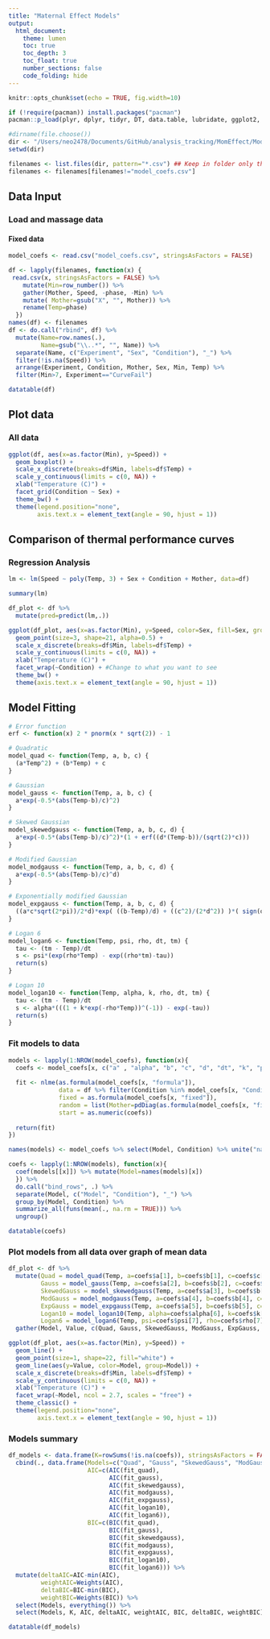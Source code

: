 ```yaml
---
title: "Maternal Effect Models"
output: 
  html_document:
    theme: lumen
    toc: true
    toc_depth: 3
    toc_float: true
    number_sections: false
    code_folding: hide
---
```


```r
knitr::opts_chunk$set(echo = TRUE, fig.width=10)

if (!require(pacman)) install.packages("pacman")
pacman::p_load(plyr, dplyr, tidyr, DT, data.table, lubridate, ggplot2, plotly, nlme, MuMIn, pbapply)

#dirname(file.choose())
dir <- "/Users/neo2478/Documents/GitHub/analysis_tracking/MomEffect/Modelling"
setwd(dir)

filenames <- list.files(dir, pattern="*.csv") ## Keep in folder only the .csv files that are of interest
filenames <- filenames[filenames!="model_coefs.csv"]
```

## Data Input

### Load and massage data

#### Fixed data

```r
model_coefs <- read.csv("model_coefs.csv", stringsAsFactors = FALSE)

df <- lapply(filenames, function(x) {
 read.csv(x, stringsAsFactors = FALSE) %>%
    mutate(Min=row_number()) %>%
    gather(Mother, Speed, -phase, -Min) %>%
    mutate( Mother=gsub("X", "", Mother)) %>%
    rename(Temp=phase)
  })
names(df) <- filenames
df <- do.call("rbind", df) %>%
  mutate(Name=row.names(.),
         Name=gsub("\\..*", "", Name)) %>%
  separate(Name, c("Experiment", "Sex", "Condition"), "_") %>%
  filter(!is.na(Speed)) %>%
  arrange(Experiment, Condition, Mother, Sex, Min, Temp) %>%
  filter(Min>7, Experiment=="CurveFail")

datatable(df)
```

## Plot data

### All data
```r
ggplot(df, aes(x=as.factor(Min), y=Speed)) +
  geom_boxplot() +
  scale_x_discrete(breaks=df$Min, labels=df$Temp) +
  scale_y_continuous(limits = c(0, NA)) +
  xlab("Temperature (C)") +
  facet_grid(Condition ~ Sex) +
  theme_bw() +
  theme(legend.position="none",
        axis.text.x = element_text(angle = 90, hjust = 1))
```

## Comparison of thermal performance curves

### Regression Analysis

```r
lm <- lm(Speed ~ poly(Temp, 3) + Sex + Condition + Mother, data=df)

summary(lm)

df_plot <- df %>%
  mutate(pred=predict(lm,.))

ggplot(df_plot, aes(x=as.factor(Min), y=Speed, color=Sex, fill=Sex, group=1)) + #Change to what you want to see
  geom_point(size=3, shape=21, alpha=0.5) +
  scale_x_discrete(breaks=df$Min, labels=df$Temp) +
  scale_y_continuous(limits = c(0, NA)) +
  xlab("Temperature (C)") +
  facet_wrap(~Condition) + #Change to what you want to see
  theme_bw() +
  theme(axis.text.x = element_text(angle = 90, hjust = 1))
```

## Model Fitting

```r
# Error function
erf <- function(x) 2 * pnorm(x * sqrt(2)) - 1

# Quadratic
model_quad <- function(Temp, a, b, c) {
  (a*Temp^2) + (b*Temp) + c
}

# Gaussian
model_gauss <- function(Temp, a, b, c) {
  a*exp(-0.5*(abs(Temp-b)/c)^2)
}

# Skewed Gaussian
model_skewedgauss <- function(Temp, a, b, c, d) {
  a*exp(-0.5*(abs(Temp-b)/c)^2)*(1 + erf((d*(Temp-b))/(sqrt(2)*c)))
}

# Modified Gaussian
model_modgauss <- function(Temp, a, b, c, d) {
  a*exp(-0.5*(abs(Temp-b)/c)^d)
}

# Exponentially modified Gaussian
model_expgauss <- function(Temp, a, b, c, d) {
  ((a*c*sqrt(2*pi))/2*d)*exp( ((b-Temp)/d) + ((c^2)/(2*d^2)) )*( sign(d) - erf( ((b-Temp)/sqrt(2*c)) + (c/sqrt(2*d)) ) )
}

# Logan 6
model_logan6 <- function(Temp, psi, rho, dt, tm) {
  tau <- (tm - Temp)/dt
  s <- psi*(exp(rho*Temp) - exp((rho*tm)-tau))
  return(s)
}

# Logan 10
model_logan10 <- function(Temp, alpha, k, rho, dt, tm) {
  tau <- (tm - Temp)/dt
  s <- alpha*(((1 + k*exp(-rho*Temp))^(-1)) - exp(-tau))
  return(s)
}
```

### Fit models to data

```r
models <- lapply(1:NROW(model_coefs), function(x){
  coefs <- model_coefs[x, c("a" , "alpha", "b", "c", "d", "dt", "k", "psi", "rho", "tm")] %>% .[, !is.na(.)]
  
  fit <- nlme(as.formula(model_coefs[x, "formula"]),
              data = df %>% filter(Condition %in% model_coefs[x, "Condition"]),
              fixed = as.formula(model_coefs[x, "fixed"]),
              random = list(Mother=pdDiag(as.formula(model_coefs[x, "fixed"]))),
              start = as.numeric(coefs))
  
  return(fit)
})

names(models) <- model_coefs %>% select(Model, Condition) %>% unite("name", c("Model", "Condition")) %>% .$name

coefs <- lapply(1:NROW(models), function(x){
  coef(models[[x]]) %>% mutate(Model=names(models)[x])
  }) %>%
  do.call("bind_rows", .) %>%
  separate(Model, c("Model", "Condition"), "_") %>%
  group_by(Model, Condition) %>%
  summarize_all(funs(mean(., na.rm = TRUE))) %>%
  ungroup()

datatable(coefs)
```


### Plot models from all data over graph of mean data

```r
df_plot <- df %>%
  mutate(Quad = model_quad(Temp, a=coefs$a[1], b=coefs$b[1], c=coefs$c[1]),
         Gauss = model_gauss(Temp, a=coefs$a[2], b=coefs$b[2], c=coefs$c[2]),
         SkewedGauss = model_skewedgauss(Temp, a=coefs$a[3], b=coefs$b[3], c=coefs$c[3], d=coefs$d[3]),
         ModGauss = model_modgauss(Temp, a=coefs$a[4], b=coefs$b[4], c=coefs$c[4], d=coefs$d[4]),
         ExpGauss = model_expgauss(Temp, a=coefs$a[5], b=coefs$b[5], c=coefs$c[5], d=coefs$d[5]),
         Logan10 = model_logan10(Temp, alpha=coefs$alpha[6], k=coefs$k[6], rho=coefs$rho[6], dt=coefs$dt[6], tm=coefs$tm[6]),
         Logan6 = model_logan6(Temp, psi=coefs$psi[7], rho=coefs$rho[7], dt=coefs$dt[7], tm=coefs$tm[7])) %>%
  gather(Model, Value, c(Quad, Gauss, SkewedGauss, ModGauss, ExpGauss, Logan10, Logan6))

ggplot(df_plot, aes(x=as.factor(Min), y=Speed)) +
  geom_line() +
  geom_point(size=1, shape=22, fill="white") +
  geom_line(aes(y=Value, color=Model, group=Model)) +
  scale_x_discrete(breaks=df$Min, labels=df$Temp) +
  scale_y_continuous(limits = c(0, NA)) +
  xlab("Temperature (C)") +
  facet_wrap(~Model, ncol = 2.7, scales = "free") +
  theme_classic() +
  theme(legend.position="none",
        axis.text.x = element_text(angle = 90, hjust = 1))
```

### Models summary

```r
df_models <- data.frame(K=rowSums(!is.na(coefs)), stringsAsFactors = FALSE) %>%
  cbind(., data.frame(Models=c("Quad", "Gauss", "SkewedGauss", "ModGauss", "ExpGauss", "Logan10", "Logan6")),
                      AIC=c(AIC(fit_quad),
                            AIC(fit_gauss),
                            AIC(fit_skewedgauss),
                            AIC(fit_modgauss),
                            AIC(fit_expgauss),
                            AIC(fit_logan10),
                            AIC(fit_logan6)),
                      BIC=c(BIC(fit_quad),
                            BIC(fit_gauss),
                            BIC(fit_skewedgauss),
                            BIC(fit_modgauss),
                            BIC(fit_expgauss),
                            BIC(fit_logan10),
                            BIC(fit_logan6))) %>%
  mutate(deltaAIC=AIC-min(AIC),
         weightAIC=Weights(AIC),
         deltaBIC=BIC-min(BIC),
         weightBIC=Weights(BIC)) %>%
  select(Models, everything()) %>%
  select(Models, K, AIC, deltaAIC, weightAIC, BIC, deltaBIC, weightBIC)

datatable(df_models)
```